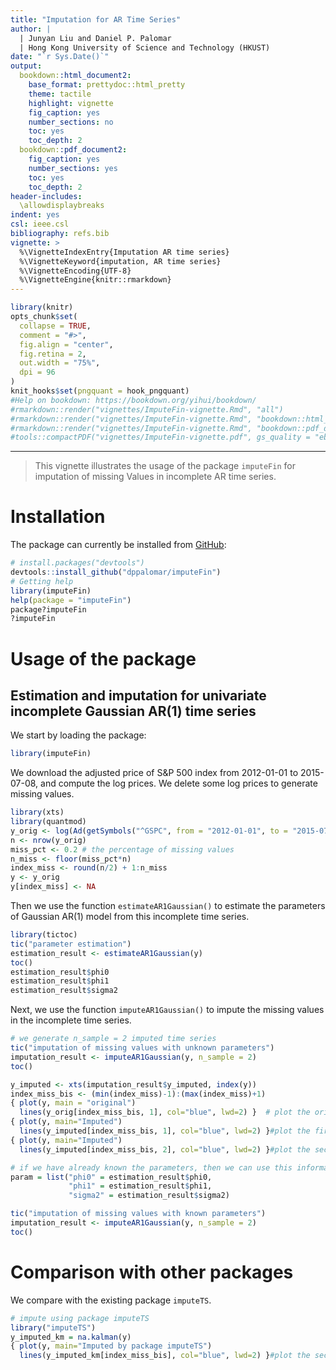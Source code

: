```yaml
---
title: "Imputation for AR Time Series"
author: |
  | Junyan Liu and Daniel P. Palomar
  | Hong Kong University of Science and Technology (HKUST)
date: "`r Sys.Date()`"
output:
  bookdown::html_document2:
    base_format: prettydoc::html_pretty
    theme: tactile
    highlight: vignette
    fig_caption: yes
    number_sections: no
    toc: yes
    toc_depth: 2
  bookdown::pdf_document2:
    fig_caption: yes
    number_sections: yes
    toc: yes
    toc_depth: 2
header-includes:
  \allowdisplaybreaks
indent: yes
csl: ieee.csl
bibliography: refs.bib
vignette: >
  %\VignetteIndexEntry{Imputation AR time series}
  %\VignetteKeyword{imputation, AR time series}
  %\VignetteEncoding{UTF-8}
  %\VignetteEngine{knitr::rmarkdown}
---
```


```r
library(knitr)
opts_chunk$set(
  collapse = TRUE,
  comment = "#>",
  fig.align = "center",
  fig.retina = 2,
  out.width = "75%",
  dpi = 96
)
knit_hooks$set(pngquant = hook_pngquant)
#Help on bookdown: https://bookdown.org/yihui/bookdown/
#rmarkdown::render("vignettes/ImputeFin-vignette.Rmd", "all")
#rmarkdown::render("vignettes/ImputeFin-vignette.Rmd", "bookdown::html_document2")
#rmarkdown::render("vignettes/ImputeFin-vignette.Rmd", "bookdown::pdf_document2")
#tools::compactPDF("vignettes/ImputeFin-vignette.pdf", gs_quality = "ebook")
```

-----------
> This vignette illustrates the usage of the package `imputeFin` for imputation of missing Values in  incomplete AR time series. 

# Installation
The package can currently be installed from [GitHub](https://github.com/dppalomar/imputeFin):
```r
# install.packages("devtools")
devtools::install_github("dppalomar/imputeFin")
# Getting help
library(imputeFin)
help(package = "imputeFin")
package?imputeFin
?imputeFin
```

# Usage of the package
## Estimation and imputation for univariate incomplete Gaussian AR(1) time series
We start by loading the package:
```r
library(imputeFin)
```

We download the adjusted price of S&P 500 index from 2012-01-01 to 2015-07-08, and compute the log prices. We delete some log prices to generate missing values.

```r
library(xts)
library(quantmod)
y_orig <- log(Ad(getSymbols("^GSPC", from = "2012-01-01", to = "2015-07-08", auto.assign = FALSE)))
n <- nrow(y_orig)
miss_pct <- 0.2 # the percentage of missing values
n_miss <- floor(miss_pct*n)
index_miss <- round(n/2) + 1:n_miss
y <- y_orig
y[index_miss] <- NA
```

Then we use the function `estimateAR1Gaussian()` to estimate the parameters of Gaussian AR(1) model from this incomplete time series.

```r
library(tictoc)
tic("parameter estimation")
estimation_result <- estimateAR1Gaussian(y)
toc()
estimation_result$phi0
estimation_result$phi1
estimation_result$sigma2
```

Next, we use the function `imputeAR1Gaussian()` to impute the missing values in the incomplete time series.
 
```r
# we generate n_sample = 2 imputed time series
tic("imputation of missing values with unknown parameters")
imputation_result <- imputeAR1Gaussian(y, n_sample = 2)
toc()

y_imputed <- xts(imputation_result$y_imputed, index(y))
index_miss_bis <- (min(index_miss)-1):(max(index_miss)+1)
{ plot(y, main = "original")
  lines(y_orig[index_miss_bis, 1], col="blue", lwd=2) }  # plot the original time series
{ plot(y, main="Imputed")
  lines(y_imputed[index_miss_bis, 1], col="blue", lwd=2) }#plot the first imputed time series
{ plot(y, main="Imputed")
  lines(y_imputed[index_miss_bis, 2], col="blue", lwd=2) }#plot the second imputed time series

# if we have already known the parameters, then we can use this information when doing the imputation.
param = list("phi0" = estimation_result$phi0,
             "phi1" = estimation_result$phi1,
             "sigma2" = estimation_result$sigma2)

tic("imputation of missing values with known parameters")
imputation_result <- imputeAR1Gaussian(y, n_sample = 2)
toc()
```

# Comparison with other packages
We compare with the existing package `imputeTS`. 

```r
# impute using package imputeTS 
library("imputeTS")
y_imputed_km = na.kalman(y)
{ plot(y, main="Imputed by package imputeTS")
  lines(y_imputed_km[index_miss_bis], col="blue", lwd=2) }#plot the second imputed time series
```
